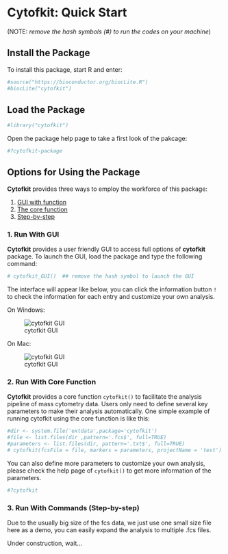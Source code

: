 
<!--
  %\VignetteIndexEntry{cytofkit: run with an example}
  %\VignetteEngine{knitr::knitr}
-->


Cytofkit: Quick Start
====================================================


(NOTE: *remove the hash symbols (#) to run the codes on your machine*)

Install the Package
----------------------
To install this package, start R and enter:
```r
#source("https://bioconductor.org/biocLite.R")
#biocLite("cytofkit")
```

Load the Package
--------------------

```r
#library("cytofkit") 
```

Open the package help page to take a first look of the pakcage:
```r
#?cytofkit-package
```

Options for Using the Package
------------------------------

**Cytofkit** provides three ways to employ the workforce of this package:

1. [GUI with function](#gui)
2. [The core function](#core)
3. [Step-by-step](#step) 

### 1. Run With GUI {#gui}

**Cytofkit** provides a user friendly GUI to access full options of **cytofkit** package. To launch the GUI, load the package and type the following command:
```r
# cytofkit_GUI()  ## remove the hash symbol to launch the GUI
```

The interface will appear like below, you can click the information button `!` to check the information for each entry and customize your own analysis.

On Windows:    

![cytofkit GUI](cytofkit_GUI_windows.png)

On Mac:   

![cytofkit GUI](cytofkit_GUI_mac.png)
               

### 2. Run With Core Function {#core}

**Cytofkit** provides a core function `cytofkit()` to facilitate the analysis pipeline of mass cytometry data. Users only need to define several key parameters to make their analysis automatically. One simple example of running cytofkit using the core function is like this:
```r
#dir <- system.file('extdata',package='cytofkit')
#file <- list.files(dir ,pattern='.fcs$', full=TRUE)
#parameters <- list.files(dir, pattern='.txt$', full=TRUE)
# cytofkit(fcsFile = file, markers = parameters, projectName = 'test')  
```

You can also define more parameters to customize your own analysis, please check the help page of `cytofkit()` to get more information of the parameters.
```r
#?cytofkit
```
             

### 3. Run With Commands (Step-by-step) {#step}

Due to the usually big size of the fcs data, we just use one small size file here as a demo, you can easily expand the analysis to multiple .fcs files.



Under construction, wait...
                        

